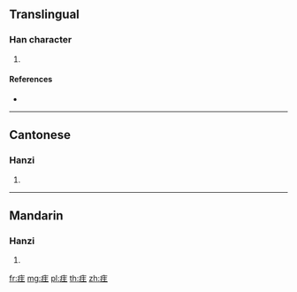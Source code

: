 {{character info/new}}
==Translingual==

===Han character===
{{Han char|rn=104|rad=疒|as=05|sn=10|four=00114|canj=KYG}}

# {{defn|Han|sort=疒05}}

====References====
* {{Han ref|kx=0770.200|dkj=22081|dj=1180.240|hdz=42669.010|uh=75B0|ud=30128|bh=D2C3|bd=53955}}

----

==Cantonese==

===Hanzi===
{{yue-hanzi|jyut=|y=jyu3}}

# {{defn|lang=yue|sort=疒05}}

----

==Mandarin==

===Hanzi===
{{cmn-hanzi|pin=[[zhù]] ([[zhu4]])|wg=chu<sup>4</sup>}}

# {{defn|lang=cmn|sort=疒05}}

[[fr:疰]]
[[mg:疰]]
[[pl:疰]]
[[th:疰]]
[[zh:疰]]